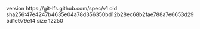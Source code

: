 version https://git-lfs.github.com/spec/v1
oid sha256:47e4247b4635e04a78d356350bd12b28ec68b2fae788a7e6653d295d1e979e14
size 12250

